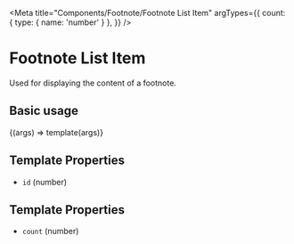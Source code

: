 
<Meta
  title="Components/Footnote/Footnote List Item"
  argTypes={{
    count: { type: { name: 'number' } },
  }}
/>

# Footnote List Item

Used for displaying the content of a footnote.

## Basic usage

<Canvas>
  <Story name="Basic">{(args) => template(args)}</Story>
</Canvas>

## Template Properties

- `id` (number)

## Template Properties

- `count` (number)
